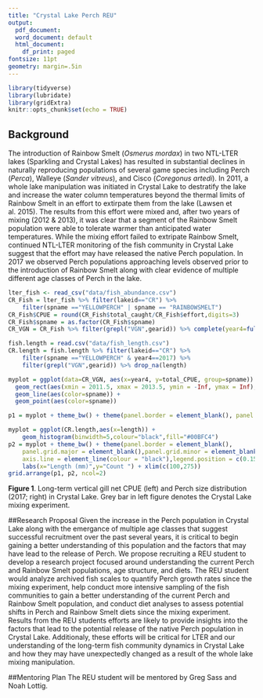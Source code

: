```yaml
---
title: "Crystal Lake Perch REU"
output:
  pdf_document:
  word_document: default
  html_document:
    df_print: paged
fontsize: 11pt
geometry: margin=.5in
---
```


```r
library(tidyverse)
library(lubridate)
library(gridExtra)
knitr::opts_chunk$set(echo = TRUE)
```

## Background
The introduction of Rainbow Smelt (*Osmerus mordax*) in two NTL-LTER lakes (Sparkling and Crystal Lakes) has resulted in substantial declines in naturally reproducing populations of several game species including Perch (*Perca*), Walleye (*Sander vitreus*), and Cisco (*Coregonus artedi*). In 2011, a whole lake manipulation was initiated in Crystal Lake to destratify the lake and increase the water column temperatures beyond the thermal limits of Rainbow Smelt in an effort to extirpate them from the lake (Lawsen et al. 2015). The results from this effort were mixed and, after two years of mixing (2012 & 2013), it was clear that a segment of the Rainbow Smelt population were able to tolerate warmer than anticipated water temperatures. While the mixing effort failed to extripate Rainbow Smelt, continued NTL-LTER monitoring of the fish community in Crystal Lake suggest that the effort may have released the native Perch population. In 2017 we observed Perch populations approaching levels observed prior to the introduction of Rainbow Smelt along with clear evidence of multiple different age classes of Perch in the lake.

```r
lter_fish <- read_csv("data/fish_abundance.csv")
CR_Fish = lter_fish %>% filter(lakeid=="CR") %>% 
    filter(spname =="YELLOWPERCH" | spname == "RAINBOWSMELT")
CR_Fish$CPUE = round(CR_Fish$total_caught/CR_Fish$effort,digits=3)
CR_Fish$spname = as.factor(CR_Fish$spname)
CR_VGN = CR_Fish %>% filter(grepl("VGN",gearid)) %>% complete(year4=full_seq(1981:2017,1),spname) %>% replace(., is.na(.), 0) %>% group_by(year4,spname) %>% summarise(total_CPUE = sum(CPUE))

fish.length = read.csv("data/fish_length.csv")
CR.length = fish.length %>% filter(lakeid=="CR") %>% 
    filter(spname =="YELLOWPERCH" & year4==2017) %>%
    filter(grepl("VGN",gearid)) %>% drop_na(length)

```
```r
myplot = ggplot(data=CR_VGN, aes(x=year4, y=total_CPUE, group=spname)) +
  geom_rect(aes(xmin = 2011.5, xmax = 2013.5, ymin = -Inf, ymax = Inf), fill = "grey", alpha = 0.03) +
  geom_line(aes(color=spname)) +
  geom_point(aes(color=spname))

p1 = myplot + theme_bw() + theme(panel.border = element_blank(), panel.grid.major = element_blank(),panel.grid.minor = element_blank(), axis.line = element_line(colour = "black"),legend.position = c(0.15, 0.85)) + labs(x="Year",y="VGN CPUE", colour="Species")

myplot = ggplot(CR.length,aes(x=length)) +
    geom_histogram(binwidth=5,colour="black",fill="#00BFC4")
p2 = myplot + theme_bw() + theme(panel.border = element_blank(), 
    panel.grid.major = element_blank(),panel.grid.minor = element_blank(), 
    axis.line = element_line(colour = "black"),legend.position = c(0.15, 0.85)) + 
    labs(x="Length (mm)",y="Count ") + xlim(c(100,275))
grid.arrange(p1, p2, ncol=2)
```
**Figure 1**. Long-term vertical gill net CPUE (left) and Perch size distribution (2017; right) in Crystal Lake. Grey bar in left figure denotes the Crystal Lake mixing experiment.

##Research Proposal
Given the increase in the Perch population in Crystal Lake along with the emergance of multiple age classes that suggest successful recruitment over the past several years, it is critical to begin gaining a better understanding of this population and the factors that may have lead to the release of Perch. We propose recruiting a REU student to develop a research project focused around understanding the current Perch and Rainbow Smelt populations, age structure, and diets. The REU student would analyze archived fish scales to quantify Perch growth rates since the mixing experiment, help conduct more intensive sampling of the fish communities to gain a better understanding of the current Perch and Rainbow Smelt population, and conduct diet analyses to assess potential shifts in Perch and Rainbow Smelt diets since the mixing experiment. Results from the REU students efforts are likely to provide insights into the factors that lead to the potential release of the native Perch population in Crystal Lake. Additionaly, these efforts will be critical for LTER and our understanding of the long-term fish community dynamics in Crystal Lake and how they may have unexpectedly changed as a result of the whole lake mixing manipulation.

##Mentoring Plan
The REU student will be mentored by Greg Sass and Noah Lottig. 

